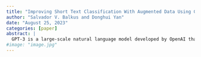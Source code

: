 ---
title: "Improving Short Text Classification With Augmented Data Using GPT-3"
author: "Salvador V. Balkus and Donghui Yan"
date: "August 25, 2023"
categories: [paper]
abstract: |
  GPT-3 is a large-scale natural language model developed by OpenAI that can perform many different tasks, including topic classification. Although researchers claim that it requires only a small number of in-context examples to learn a task, in practice GPT-3 requires these training examples to be either of exceptional quality or a higher quantity than easily created by hand. To address this issue, this study teaches GPT-3 to classify whether a question is related to data science by augmenting a small training set with additional examples generated by GPT-3 itself. This study compares two augmented classifiers: the Classification Endpoint with an increased training set size and the Completion Endpoint with an augmented prompt optimized using a genetic algorithm. We find that data augmentation significantly increases the accuracy of both classifiers, and that the embedding-based Classification Endpoint achieves the best accuracy of about 76%, compared to human accuracy of 85%. In this way, giving large language models like GPT-3 the ability to propose their own training examples can improve short text classification performance.
#image: "image.jpg"
---


